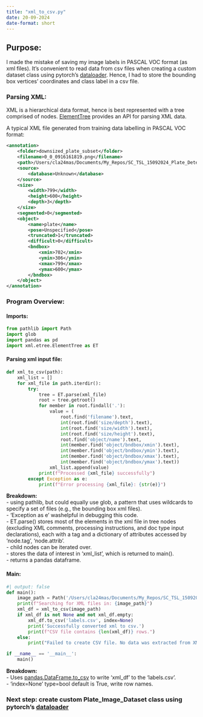 ```yaml
---
title: "xml_to_csv.py"
date: 20-09-2024
date-format: short
---
```

## Purpose:
I made the mistake of saving my image labels in PASCAL VOC format (as xml files). It's convenient to read data from csv files when creating a custom dataset class using pytorch's [dataloader](https://pytorch.org/tutorials/beginner/basics/data_tutorial.html). Hence, I had to store the bounding box vertices' coordinates and class label in a csv file.

### Parsing XML:
XML is a hierarchical data format, hence is best represented with a tree comprised of nodes.
[ElementTree](https://docs.python.org/3/library/xml.etree.elementtree.html) provides an API for parsing XML data.

A typical XML file generated from training data labelling in PASCAL VOC format:
```xml
<annotation>
	<folder>downsized_plate_subset</folder>
	<filename>0_0_0916161819.png</filename>
	<path>/Users/cla24mas/Documents/My_Repos/SC_TSL_15092024_Plate_Detect-/Training_Data/Unlabelled/augmentation/downsized_plate_subset/0_0_0916161819.png</path>
	<source>
		<database>Unknown</database>
	</source>
	<size>
		<width>799</width>
		<height>600</height>
		<depth>3</depth>
	</size>
	<segmented>0</segmented>
	<object>
		<name>plate</name>
		<pose>Unspecified</pose>
		<truncated>1</truncated>
		<difficult>0</difficult>
		<bndbox>
			<xmin>702</xmin>
			<ymin>306</ymin>
			<xmax>799</xmax>
			<ymax>600</ymax>
		</bndbox>
	</object>
</annotation>
```
### Program Overview:

#### Imports:
```python
from pathlib import Path
import glob
import pandas as pd
import xml.etree.ElementTree as ET
```

#### Parsing xml input file:
```python
def xml_to_csv(path):
    xml_list = []
    for xml_file in path.iterdir(): 
        try:
            tree = ET.parse(xml_file)
            root = tree.getroot()
            for member in root.findall('.'):
                value = (
                    root.find('filename').text,
                    int(root.find('size/depth').text),
                    int(root.find('size/width').text),
                    int(root.find('size/height').text),
                    root.find('object/name').text,
                    int(member.find('object/bndbox/xmin').text),
                    int(member.find('object/bndbox/ymin').text),
                    int(member.find('object/bndbox/xmax').text),
                    int(member.find('object/bndbox/ymax').text))
                xml_list.append(value)
            print(f"Processed {xml_file} successfully")
        except Exception as e:
            print(f"Error processing {xml_file}: {str(e)}")
```

**Breakdown:** \
- using pathlib, but could equally use glob, a pattern that uses wildcards to specify a set of files (e.g., the bounding box xml files).\
- 'Exception as e' washelpful in debugging this code.\
- ET.parse() stores most of the elements in the xml file in tree nodes (excluding XML comments, processing instructions, and doc type input declarations), each with a tag and a dictionary of attributes accessed by 'node.tag', 'node.attrib'.\
- child nodes can be iterated over.\
- stores the data of interest in 'xml_list', which is returned to main().\
- returns a pandas dataframe.


#### Main:
```python
#| output: false
def main():
    image_path = Path('/Users/cla24mas/Documents/My_Repos/SC_TSL_15092024_Plate_Detect/train/xml_labels')
    print(f"Searching for XML files in: {image_path}")
    xml_df = xml_to_csv(image_path)
    if xml_df is not None and not xml_df.empty:
        xml_df.to_csv('labels.csv', index=None)
        print('Successfully converted xml to csv.')
        print(f"CSV file contains {len(xml_df)} rows.")
    else:
        print("Failed to create CSV file. No data was extracted from XML files.")

if __name__ == '__main__':
    main()
```

**Breakdown:** \
- Uses [pandas.DataFrame.to_csv](https://pandas.pydata.org/docs/reference/api/pandas.DataFrame.to_csv.html) to write 'xml_df' to the 'labels.csv'. \
- 'index=None' type=bool default is True, write row names.\

### Next step: create custom Plate_Image_Dataset class using pytorch's [dataloader](https://pytorch.org/tutorials/beginner/basics/data_tutorial.html)




